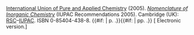 [[International Union of Pure and Applied Chemistry]] (2005). ''[[Nomenclature of Inorganic Chemistry]]'' (IUPAC Recommendations 2005). Cambridge (UK): [[Royal Society of Chemistry|RSC]]–[[International Union of Pure and Applied Chemistry|IUPAC]]. ISBN 0-85404-438-8. {{#if: {{{page|}}}| p.&nbsp;{{{page}}}.}}{{#if: {{{pages|}}}| pp.&nbsp;{{{pages}}}.}} [{{{url|http://www.iupac.org/publications/books/rbook/Red_Book_2005.pdf}}} Electronic version.]<noinclude>
{{documentation}}
<!-- PLEASE ADD CATEGORIES AND INTERWIKIS TO THE /doc SUBPAGE, THANKS -->
</noinclude>
